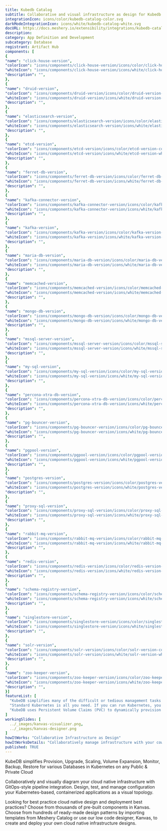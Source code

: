 ```yaml
---
title: Kubedb Catalog
subtitle: Collaborative and visual infrastructure as design for Kubedb Catalog
integrationIcon: icons/color/kubedb-catalog-color.svg
darkModeIntegrationIcon: icons/white/kubedb-catalog-white.svg
docURL: https://docs.meshery.io/extensibility/integrations/kubedb-catalog
description: 
category: App Definition and Development
subcategory: Database
registrant: Artifact Hub
components: [
{
"name": "click-house-version",
"colorIcon": "icons/components/click-house-version/icons/color/click-house-version-color.svg",
"whiteIcon": "icons/components/click-house-version/icons/white/click-house-version-white.svg",
"description": "",
},
{
"name": "druid-version",
"colorIcon": "icons/components/druid-version/icons/color/druid-version-color.svg",
"whiteIcon": "icons/components/druid-version/icons/white/druid-version-white.svg",
"description": "",
},
{
"name": "elasticsearch-version",
"colorIcon": "icons/components/elasticsearch-version/icons/color/elasticsearch-version-color.svg",
"whiteIcon": "icons/components/elasticsearch-version/icons/white/elasticsearch-version-white.svg",
"description": "",
},
{
"name": "etcd-version",
"colorIcon": "icons/components/etcd-version/icons/color/etcd-version-color.svg",
"whiteIcon": "icons/components/etcd-version/icons/white/etcd-version-white.svg",
"description": "",
},
{
"name": "ferret-db-version",
"colorIcon": "icons/components/ferret-db-version/icons/color/ferret-db-version-color.svg",
"whiteIcon": "icons/components/ferret-db-version/icons/white/ferret-db-version-white.svg",
"description": "",
},
{
"name": "kafka-connector-version",
"colorIcon": "icons/components/kafka-connector-version/icons/color/kafka-connector-version-color.svg",
"whiteIcon": "icons/components/kafka-connector-version/icons/white/kafka-connector-version-white.svg",
"description": "",
},
{
"name": "kafka-version",
"colorIcon": "icons/components/kafka-version/icons/color/kafka-version-color.svg",
"whiteIcon": "icons/components/kafka-version/icons/white/kafka-version-white.svg",
"description": "",
},
{
"name": "maria-db-version",
"colorIcon": "icons/components/maria-db-version/icons/color/maria-db-version-color.svg",
"whiteIcon": "icons/components/maria-db-version/icons/white/maria-db-version-white.svg",
"description": "",
},
{
"name": "memcached-version",
"colorIcon": "icons/components/memcached-version/icons/color/memcached-version-color.svg",
"whiteIcon": "icons/components/memcached-version/icons/white/memcached-version-white.svg",
"description": "",
},
{
"name": "mongo-db-version",
"colorIcon": "icons/components/mongo-db-version/icons/color/mongo-db-version-color.svg",
"whiteIcon": "icons/components/mongo-db-version/icons/white/mongo-db-version-white.svg",
"description": "",
},
{
"name": "mssql-server-version",
"colorIcon": "icons/components/mssql-server-version/icons/color/mssql-server-version-color.svg",
"whiteIcon": "icons/components/mssql-server-version/icons/white/mssql-server-version-white.svg",
"description": "",
},
{
"name": "my-sql-version",
"colorIcon": "icons/components/my-sql-version/icons/color/my-sql-version-color.svg",
"whiteIcon": "icons/components/my-sql-version/icons/white/my-sql-version-white.svg",
"description": "",
},
{
"name": "percona-xtra-db-version",
"colorIcon": "icons/components/percona-xtra-db-version/icons/color/percona-xtra-db-version-color.svg",
"whiteIcon": "icons/components/percona-xtra-db-version/icons/white/percona-xtra-db-version-white.svg",
"description": "",
},
{
"name": "pg-bouncer-version",
"colorIcon": "icons/components/pg-bouncer-version/icons/color/pg-bouncer-version-color.svg",
"whiteIcon": "icons/components/pg-bouncer-version/icons/white/pg-bouncer-version-white.svg",
"description": "",
},
{
"name": "pgpool-version",
"colorIcon": "icons/components/pgpool-version/icons/color/pgpool-version-color.svg",
"whiteIcon": "icons/components/pgpool-version/icons/white/pgpool-version-white.svg",
"description": "",
},
{
"name": "postgres-version",
"colorIcon": "icons/components/postgres-version/icons/color/postgres-version-color.svg",
"whiteIcon": "icons/components/postgres-version/icons/white/postgres-version-white.svg",
"description": "",
},
{
"name": "proxy-sql-version",
"colorIcon": "icons/components/proxy-sql-version/icons/color/proxy-sql-version-color.svg",
"whiteIcon": "icons/components/proxy-sql-version/icons/white/proxy-sql-version-white.svg",
"description": "",
},
{
"name": "rabbit-mq-version",
"colorIcon": "icons/components/rabbit-mq-version/icons/color/rabbit-mq-version-color.svg",
"whiteIcon": "icons/components/rabbit-mq-version/icons/white/rabbit-mq-version-white.svg",
"description": "",
},
{
"name": "redis-version",
"colorIcon": "icons/components/redis-version/icons/color/redis-version-color.svg",
"whiteIcon": "icons/components/redis-version/icons/white/redis-version-white.svg",
"description": "",
},
{
"name": "schema-registry-version",
"colorIcon": "icons/components/schema-registry-version/icons/color/schema-registry-version-color.svg",
"whiteIcon": "icons/components/schema-registry-version/icons/white/schema-registry-version-white.svg",
"description": "",
},
{
"name": "singlestore-version",
"colorIcon": "icons/components/singlestore-version/icons/color/singlestore-version-color.svg",
"whiteIcon": "icons/components/singlestore-version/icons/white/singlestore-version-white.svg",
"description": "",
},
{
"name": "solr-version",
"colorIcon": "icons/components/solr-version/icons/color/solr-version-color.svg",
"whiteIcon": "icons/components/solr-version/icons/white/solr-version-white.svg",
"description": "",
},
{
"name": "zoo-keeper-version",
"colorIcon": "icons/components/zoo-keeper-version/icons/color/zoo-keeper-version-color.svg",
"whiteIcon": "icons/components/zoo-keeper-version/icons/white/zoo-keeper-version-white.svg",
"description": "",
}]
featureList: [
  "KubeDB simplifies many of the difficult or tedious management tasks of running a production grade databases on private and public clouds. Maintain one stack for all your stateless and stateful applications and simplify the operational complexity.",
  "Standard Kubernetes is all you need. If you can run Kubernetes, you can provision and manage databases using KubeDB. Use standard Kubernetes CLI and API to provision and manage databases.",
  "KubeDB uses Persistent Volume Claims (PVC) to dynamically provision disks for database instances. Using appropriately defined StorageClasses, KubeDB provisioned database instances are designed to scale from small development workloads up to performance-intensive workloads on private and public cloud environments."
]
workingSlides: [
  ../_images/kanvas-visualizer.png,
  ../_images/kanvas-designer.png
]
howItWorks: "Collaborative Infrastructure as Design"
howItWorksDetails: "Collaboratively manage infrastructure with your coworkers synchronously sharing the same designs."
published: TRUE
---
```

<p>
KubeDB simplifies Provision, Upgrade, Scaling, Volume Expansion, Monitor, Backup, Restore for various Databases in Kubernetes on any Public & Private Cloud
</p>
<p>
    Collaboratively and visually diagram your cloud native infrastructure with GitOps-style pipeline integration. Design, test, and manage configuration your Kubernetes-based, containerized applications as a visual topology.
</p>
<p>
    Looking for best practice cloud native design and deployment best practices? Choose from thousands of pre-built components in Kanvas. Choose from hundreds of ready-made design patterns by importing templates from Meshery Catalog or use our low code designer, Kanvas, to create and deploy your own cloud native infrastructure designs.
</p>

